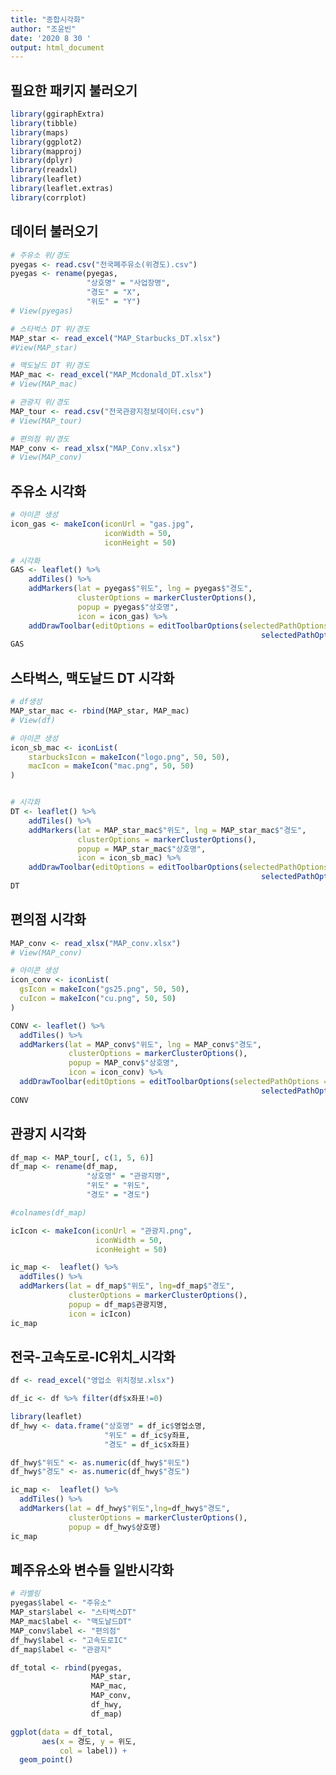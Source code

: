 ```yaml
---
title: "종합시각화"
author: "조윤빈"
date: '2020 8 30 '
output: html_document
---
```


## 필요한 패키지 불러오기
```r
library(ggiraphExtra)
library(tibble)
library(maps)
library(ggplot2)
library(mapproj)
library(dplyr)
library(readxl)
library(leaflet)
library(leaflet.extras)
library(corrplot)
```


## 데이터 불러오기
```r
# 주유소 위/경도
pyegas <- read.csv("전국폐주유소(위경도).csv")
pyegas <- rename(pyegas,
                 "상호명" = "사업장명",
                 "경도" = "X",
                 "위도" = "Y")
# View(pyegas)

# 스타벅스 DT 위/경도
MAP_star <- read_excel("MAP_Starbucks_DT.xlsx")
#View(MAP_star)

# 맥도날드 DT 위/경도
MAP_mac <- read_excel("MAP_Mcdonald_DT.xlsx")
# View(MAP_mac)

# 관광지 위/경도
MAP_tour <- read.csv("전국관광지정보데이터.csv")
# View(MAP_tour)

# 편의점 위/경도
MAP_conv <- read_xlsx("MAP_Conv.xlsx")
# View(MAP_conv)
```


## 주유소 시각화
```r
# 아이콘 생성
icon_gas <- makeIcon(iconUrl = "gas.jpg",
                     iconWidth = 50,
                     iconHeight = 50)

# 시각화
GAS <- leaflet() %>% 
    addTiles() %>% 
    addMarkers(lat = pyegas$"위도", lng = pyegas$"경도",
               clusterOptions = markerClusterOptions(),
               popup = pyegas$"상호명",
               icon = icon_gas) %>% 
    addDrawToolbar(editOptions = editToolbarOptions(selectedPathOptions = 
                                                        selectedPathOptions()))
GAS
```


## 스타벅스, 맥도날드 DT 시각화
```r
# df생성
MAP_star_mac <- rbind(MAP_star, MAP_mac)
# View(df)

# 아이콘 생성
icon_sb_mac <- iconList(
    starbucksIcon = makeIcon("logo.png", 50, 50),
    macIcon = makeIcon("mac.png", 50, 50)
)


# 시각화
DT <- leaflet() %>% 
    addTiles() %>% 
    addMarkers(lat = MAP_star_mac$"위도", lng = MAP_star_mac$"경도",
               clusterOptions = markerClusterOptions(),
               popup = MAP_star_mac$"상호명",
               icon = icon_sb_mac) %>% 
    addDrawToolbar(editOptions = editToolbarOptions(selectedPathOptions = 
                                                        selectedPathOptions()))
DT
```


## 편의점 시각화
```r
MAP_conv <- read_xlsx("MAP_conv.xlsx")
# View(MAP_conv)

# 아이콘 생성
icon_conv <- iconList(
  gsIcon = makeIcon("gs25.png", 50, 50),
  cuIcon = makeIcon("cu.png", 50, 50)
)

CONV <- leaflet() %>% 
  addTiles() %>% 
  addMarkers(lat = MAP_conv$"위도", lng = MAP_conv$"경도",
             clusterOptions = markerClusterOptions(),
             popup = MAP_conv$"상호명",
             icon = icon_conv) %>% 
  addDrawToolbar(editOptions = editToolbarOptions(selectedPathOptions = 
                                                        selectedPathOptions()))
CONV
```


## 관광지 시각화
```r
df_map <- MAP_tour[, c(1, 5, 6)]
df_map <- rename(df_map,
                 "상호명" = "관광지명",
                 "위도" = "위도",
                 "경도" = "경도")

#colnames(df_map)

icIcon <- makeIcon(iconUrl = "관광지.png",
                   iconWidth = 50,
                   iconHeight = 50)

ic_map <-  leaflet() %>% 
  addTiles() %>% 
  addMarkers(lat = df_map$"위도", lng=df_map$"경도",
             clusterOptions = markerClusterOptions(),
             popup = df_map$관광지명,
             icon = icIcon)
ic_map
```


## 전국-고속도로-IC위치_시각화
```r
df <- read_excel("영업소 위치정보.xlsx")

df_ic <- df %>% filter(df$x좌표!=0)

library(leaflet)
df_hwy <- data.frame("상호명" = df_ic$영업소명,
                     "위도" = df_ic$y좌표,
                     "경도" = df_ic$x좌표) 

df_hwy$"위도" <- as.numeric(df_hwy$"위도")
df_hwy$"경도" <- as.numeric(df_hwy$"경도")

ic_map <-  leaflet() %>% 
  addTiles() %>% 
  addMarkers(lat = df_hwy$"위도",lng=df_hwy$"경도",
             clusterOptions = markerClusterOptions(),
             popup = df_hwy$상호명)
ic_map
```


## 폐주유소와 변수들 일반시각화
```r
# 라벨링
pyegas$label <- "주유소"
MAP_star$label <- "스타벅스DT"
MAP_mac$label <- "맥도날드DT"
MAP_conv$label <- "편의점"
df_hwy$label <- "고속도로IC"
df_map$label <- "관광지"

df_total <- rbind(pyegas,
                  MAP_star,
                  MAP_mac,
                  MAP_conv,
                  df_hwy,
                  df_map)

ggplot(data = df_total,
       aes(x = 경도, y = 위도,
           col = label)) +
  geom_point()
```


